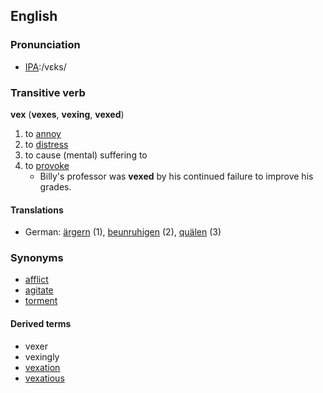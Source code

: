 ==English==

===Pronunciation===
*[[w:International Phonetic Alphabet|IPA]]:/vɛks/

===Transitive verb===
'''vex''' ('''vexes''', '''vexing''', '''vexed''')
# to [[annoy]]
# to [[distress]]
# to cause (mental) suffering to
# to [[provoke]]
#* Billy's professor was '''vexed''' by his continued failure to improve his grades.

====Translations====
*German: [[ärgern]] (1), [[beunruhigen]] (2), [[quälen]] (3)

===Synonyms===
*[[afflict]]
*[[agitate]]
*[[torment]]

====Derived terms====
*vexer
*vexingly
*[[vexation]]
*[[vexatious]]